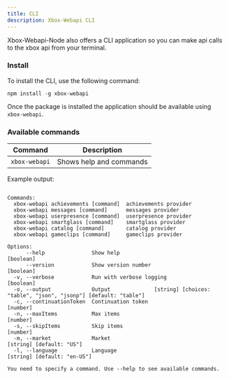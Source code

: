 ```yaml
---
title: CLI
description: Xbox-Webapi CLI
---
```


Xbox-Webapi-Node also offers a CLI application so you can make api calls to the xbox api from your terminal.

### Install

To install the CLI, use the following command:

```npm install -g xbox-webapi```

Once the package is installed the application should be available using `xbox-webapi`.

### Available commands

| Command | Description |
|---------|-------------|
| `xbox-webapi` | Shows help and commands |

Example output:

```xbox-webapi <cmd> [args]

Commands:
  xbox-webapi achievements [command]  achievements provider
  xbox-webapi messages [command]      messages provider
  xbox-webapi userpresence [command]  userpresence provider
  xbox-webapi smartglass [command]    smartglass provider
  xbox-webapi catalog [command]       catalog provider
  xbox-webapi gameclips [command]     gameclips provider

Options:
      --help               Show help                                                                 [boolean]
      --version            Show version number                                                       [boolean]
  -v, --verbose            Run with verbose logging                                                  [boolean]
  -o, --output             Output              [string] [choices: "table", "json", "jsonp"] [default: "table"]
  -c, --continuationToken  Continuation token                                                         [number]
  -n, --maxItems           Max items                                                                  [number]
  -s, --skipItems          Skip items                                                                 [number]
  -m, --market             Market                                                     [string] [default: "US"]
  -l, --language           Language                                                [string] [default: "en-US"]

You need to specify a command. Use --help to see available commands.
```